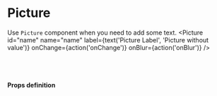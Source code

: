 
<Meta title="uikit/Picture" component={Picture} />

# Picture

Use `Picture` component when you need to add some text.
<Preview>
  <Story name="Picture">
    <Picture
      id="name"
      name="name"
      label={text('Picture Label', 'Picture without value')}
      onChange={action('onChange')}
      onBlur={action('onBlur')}
    />
  </Story>
</Preview>

<Preview>
  <Story name="Picture with value">
    <Picture
      id="name1"
      name="name1"
      value="1"
      url="https://source.unsplash.com/random/200x200"
      label={text('Picture Label1', 'Picture with value')}
      onChange={action('onChange')}
      onBlur={action('onBlur')}
    />
  </Story>
</Preview>

<br /><br />

#### Props definition

<Props of={Picture} />
